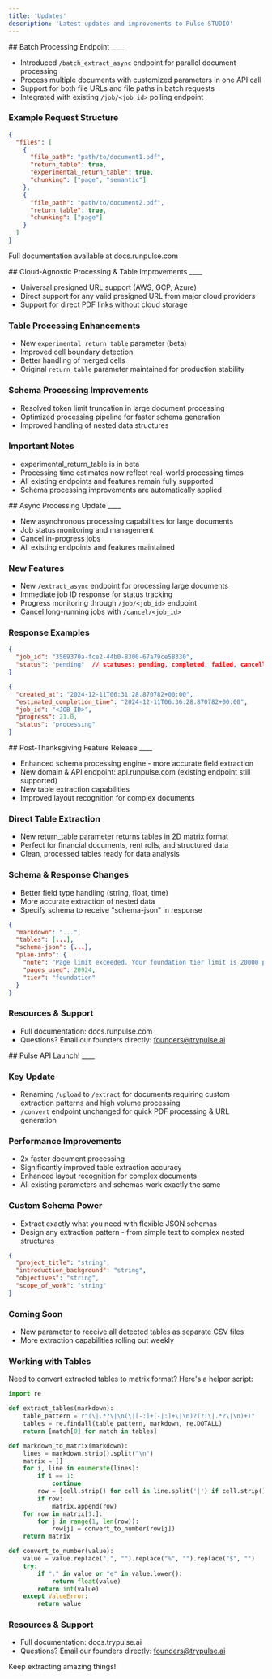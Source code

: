 ```yaml
---
title: 'Updates'
description: 'Latest updates and improvements to Pulse STUDIO'
---
```


<Update label="2025-01-14" description="v0.1.5">
  ## Batch Processing Endpoint
  ____

  - Introduced `/batch_extract_async` endpoint for parallel document processing
  - Process multiple documents with customized parameters in one API call
  - Support for both file URLs and file paths in batch requests
  - Integrated with existing `/job/<job_id>` polling endpoint

  ### Example Request Structure
  ```json
  {
    "files": [
      {
        "file_path": "path/to/document1.pdf",
        "return_table": true,
        "experimental_return_table": true,
        "chunking": ["page", "semantic"]
      },
      {
        "file_path": "path/to/document2.pdf",
        "return_table": true,
        "chunking": ["page"]
      }
    ]
  }
  ```

  Full documentation available at docs.runpulse.com
</Update>

<Update label="2025-01-13" description="v0.1.4">
  ## Cloud-Agnostic Processing & Table Improvements
  ____

  - Universal presigned URL support (AWS, GCP, Azure)
  - Direct support for any valid presigned URL from major cloud providers
  - Support for direct PDF links without cloud storage

  ### Table Processing Enhancements
  - New `experimental_return_table` parameter (beta)
  - Improved cell boundary detection
  - Better handling of merged cells
  - Original `return_table` parameter maintained for production stability

  ### Schema Processing Improvements
  - Resolved token limit truncation in large document processing
  - Optimized processing pipeline for faster schema generation
  - Improved handling of nested data structures

  ### Important Notes
  - experimental_return_table is in beta
  - Processing time estimates now reflect real-world processing times
  - All existing endpoints and features remain fully supported
  - Schema processing improvements are automatically applied
</Update>

<Update label="2024-12-11" description="v0.1.3">
  ## Async Processing Update
  ____

  - New asynchronous processing capabilities for large documents
  - Job status monitoring and management
  - Cancel in-progress jobs
  - All existing endpoints and features maintained

  ### New Features
  - New `/extract_async` endpoint for processing large documents
  - Immediate job ID response for status tracking
  - Progress monitoring through `/job/<job_id>` endpoint
  - Cancel long-running jobs with `/cancel/<job_id>`

  ### Response Examples
  ```json
  {
    "job_id": "3569370a-fce2-44b0-8300-67a79ce58330",
    "status": "pending"  // statuses: pending, completed, failed, cancelled
  }
  ```

  ```json
  {
    "created_at": "2024-12-11T06:31:28.870782+00:00",
    "estimated_completion_time": "2024-12-11T06:36:28.870782+00:00",
    "job_id": "<JOB_ID>",
    "progress": 21.0,
    "status": "processing"
  }
  ```
</Update>

<Update label="2024-12-05" description="v0.1.2">
  ## Post-Thanksgiving Feature Release
  ____

  - Enhanced schema processing engine - more accurate field extraction
  - New domain & API endpoint: api.runpulse.com (existing endpoint still supported)
  - New table extraction capabilities
  - Improved layout recognition for complex documents

  ### Direct Table Extraction
  - New return_table parameter returns tables in 2D matrix format
  - Perfect for financial documents, rent rolls, and structured data
  - Clean, processed tables ready for data analysis

  ### Schema & Response Changes
  - Better field type handling (string, float, time)
  - More accurate extraction of nested data
  - Specify schema to receive "schema-json" in response

  ```json
  {
    "markdown": "...",
    "tables": [...],
    "schema-json": {...},
    "plan-info": {
      "note": "Page limit exceeded. Your foundation tier limit is 20000 pages...",
      "pages_used": 20924,
      "tier": "foundation"
    }
  }
  ```

  ### Resources & Support
  - Full documentation: docs.runpulse.com
  - Questions? Email our founders directly: founders@trypulse.ai
</Update>

<Update label="2024-11-27" description="v0.1.1">
  ## Pulse API Launch!
  ____

  ### Key Update
  - Renaming `/upload` to `/extract` for documents requiring custom extraction patterns and high volume processing
  - `/convert` endpoint unchanged for quick PDF processing & URL generation

  ### Performance Improvements
  - 2x faster document processing
  - Significantly improved table extraction accuracy
  - Enhanced layout recognition for complex documents
  - All existing parameters and schemas work exactly the same

  ### Custom Schema Power
  - Extract exactly what you need with flexible JSON schemas
  - Design any extraction pattern - from simple text to complex nested structures

  ```json
  {
    "project_title": "string",
    "introduction_background": "string",
    "objectives": "string",
    "scope_of_work": "string"
  }
  ```

  ### Coming Soon
  - New parameter to receive all detected tables as separate CSV files
  - More extraction capabilities rolling out weekly

  ### Working with Tables
  Need to convert extracted tables to matrix format? Here's a helper script:

  ```python
  import re

  def extract_tables(markdown):
      table_pattern = r"(\|.*?\|\n(\|[-:]+[-|:]+\|\n)?(?:\|.*?\|\n)+)"
      tables = re.findall(table_pattern, markdown, re.DOTALL)
      return [match[0] for match in tables]

  def markdown_to_matrix(markdown):
      lines = markdown.strip().split("\n")
      matrix = []
      for i, line in enumerate(lines):
          if i == 1:
              continue
          row = [cell.strip() for cell in line.split('|') if cell.strip()]
          if row:
              matrix.append(row)
      for row in matrix[1:]:
          for j in range(1, len(row)):
              row[j] = convert_to_number(row[j])
      return matrix

  def convert_to_number(value):
      value = value.replace(",", "").replace("%", "").replace("$", "")
      try:
          if "." in value or "e" in value.lower():
              return float(value)
          return int(value)
      except ValueError:
          return value
  ```

  ### Resources & Support
  - Full documentation: docs.trypulse.ai
  - Questions? Email our founders directly: founders@trypulse.ai

  Keep extracting amazing things!
</Update>